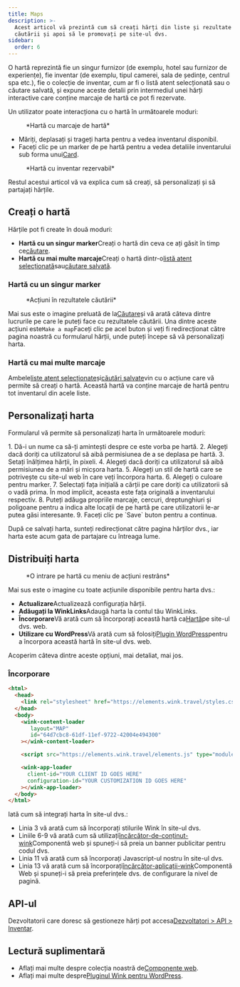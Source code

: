 ```yaml
---
title: Maps
description: >-
  Acest articol vă prezintă cum să creați hărți din liste și rezultate ale
  căutării și apoi să le promovați pe site-ul dvs.
sidebar:
  order: 6
---
```


O hartă reprezintă fie un singur furnizor (de exemplu, hotel sau furnizor de experiențe), fie inventar (de exemplu, tipul camerei, sala de ședințe, centrul spa etc.), fie o colecție de inventar, cum ar fi o listă atent selecționată sau o căutare salvată, și expune aceste detalii prin intermediul unei hărți interactive care conține marcaje de hartă ce pot fi rezervate.

Un utilizator poate interacționa cu o hartă în următoarele moduri:

<figure>
  <CloudinaryImage width="700" height="393" resize="scale" quality="best" alt="Hartă cu marcaje" src="academy/map-example" errorImage="noimage_opaque_nyrtl0.png" />

  <figcaption>*Hartă cu marcaje de hartă*</figcaption>
</figure>


* Măriți, deplasați și trageți harta pentru a vedea inventarul disponibil.
* Faceți clic pe un marker de pe hartă pentru a vedea detaliile inventarului sub forma unui[Card](/studio/cards).

<figure>
  <CloudinaryImage width="700" height="568" resize="scale" quality="best" alt="Hartă cu cardul deschis" src="academy/map-example-card" errorImage="noimage_opaque_nyrtl0.png" />

  <figcaption>*Hartă cu inventar rezervabil*</figcaption>
</figure>


Restul acestui articol vă va explica cum să creați, să personalizați și să partajați hărțile.

## Creați o hartă

Hărțile pot fi create în două moduri:

* **Hartă cu un singur marker**Creați o hartă din ceva ce ați găsit în timp ce[căutare](/studio/search).
* **Hartă cu mai multe marcaje**Creați o hartă dintr-o[listă atent selecționată](/studio/curated-lists)sau[căutare salvată](/studio/saved-searches).

### Hartă cu un singur marker

<figure>
  <CloudinaryImage width="350" height="238" resize="scale" quality="best" alt="Acțiuni" src="academy/inventory-actions" errorImage="noimage_opaque_nyrtl0.png" />

  <figcaption>*Acțiuni în rezultatele căutării*</figcaption>
</figure>


Mai sus este o imagine preluată de la[Căutare](/studio/search)și vă arată câteva dintre lucrurile pe care le puteți face cu rezultatele căutării. Una dintre aceste acțiuni este`Make a map`Faceți clic pe acel buton și veți fi redirecționat către pagina noastră cu formularul hărții, unde puteți începe să vă personalizați harta.

### Hartă cu mai multe marcaje

Ambele[liste atent selecționate](/studio/curated-lists#list-actions)și[căutări salvate](/studio/saved-searches#list-actions)vin cu o acțiune care vă permite să creați o hartă. Această hartă va conține marcaje de hartă pentru tot inventarul din acele liste.

## Personalizați harta

Formularul vă permite să personalizați harta în următoarele moduri:

<Steps>
  1. Dă-i un nume ca să-ți amintești despre ce este vorba pe hartă.
  2. Alegeți dacă doriți ca utilizatorul să aibă permisiunea de a se deplasa pe hartă.
  3. Setați înălțimea hărții, în pixeli.
  4. Alegeți dacă doriți ca utilizatorul să aibă permisiunea de a mări și micșora harta.
  5. Alegeți un stil de hartă care se potrivește cu site-ul web în care veți încorpora harta.
  6. Alegeți o culoare pentru marker.
  7. Selectați fața inițială a cărții pe care doriți ca utilizatorii să o vadă prima. În mod implicit, aceasta este fața originală a inventarului respectiv.
  8. Puteți adăuga propriile marcaje, cercuri, dreptunghiuri și poligoane pentru a indica alte locații de pe hartă pe care utilizatorii le-ar putea găsi interesante.
  9. Faceți clic pe `Save` buton pentru a continua.
</Steps>


După ce salvați harta, sunteți redirecționat către pagina hărților dvs., iar harta este acum gata de partajare cu întreaga lume.

## Distribuiți harta

<figure>
  <CloudinaryImage width="350" height="946" resize="scale" quality="best" alt="Hartă" src="academy/map" errorImage="noimage_opaque_nyrtl0.png" />

  <figcaption>*O intrare pe hartă cu meniu de acțiuni restrâns*</figcaption>
</figure>


Mai sus este o imagine cu toate acțiunile disponibile pentru harta dvs.:

* **Actualizare**Actualizează configurația hărții.
* **Adăugați la WinkLinks**Adaugă harta la contul tău WinkLinks.
* **Încorporare**Vă arată cum să încorporați această hartă ca[Hartă](/developers/web-components/#content-loader)pe site-ul dvs. web.
* **Utilizare cu WordPress**Vă arată cum să folosiți[Plugin WordPress](/developers/wordpress)pentru a încorpora această hartă în site-ul dvs. web.

Acoperim câteva dintre aceste opțiuni, mai detaliat, mai jos.

### Încorporare

```html {3, 6-9, 11, 13-16}
<html>
  <head>
    <link rel="stylesheet" href="https://elements.wink.travel/styles.css"></link>
  </head>
  <body>
    <wink-content-loader
       layout="MAP"
       id="64d7cbc8-61df-11ef-9722-42004e494300"
    ></wink-content-loader>

    <script src="https://elements.wink.travel/elements.js" type="module" defer></script>

    <wink-app-loader
      client-id="YOUR CLIENT ID GOES HERE"
      configuration-id="YOUR CUSTOMIZATION ID GOES HERE"
    ></wink-app-loader>
  </body>
</html>
```

Iată cum să integrați harta în site-ul dvs.:

* Linia 3 vă arată cum să încorporați stilurile Wink în site-ul dvs.
* Liniile 6-9 vă arată cum să utilizați[încărcător-de-conținut-wink](/developers/web-components/#content-loader)Componentă web și spuneți-i să preia un banner publicitar pentru codul dvs.
* Linia 11 vă arată cum să încorporați Javascript-ul nostru în site-ul dvs.
* Linia 13 vă arată cum să încorporați[încărcător-aplicații-wink](/developers/web-components/#application-loader)Componentă Web și spuneți-i să preia preferințele dvs. de configurare la nivel de pagină.

## API-ul

Dezvoltatorii care doresc să gestioneze hărți pot accesa[Dezvoltatori > API > Inventar](/developers/apis/#inventory-api).

## Lectură suplimentară

* Aflați mai multe despre colecția noastră de[Componente web](/developers/web-components).
* Aflați mai multe despre[Pluginul Wink pentru WordPress](/developers/wordpress).

